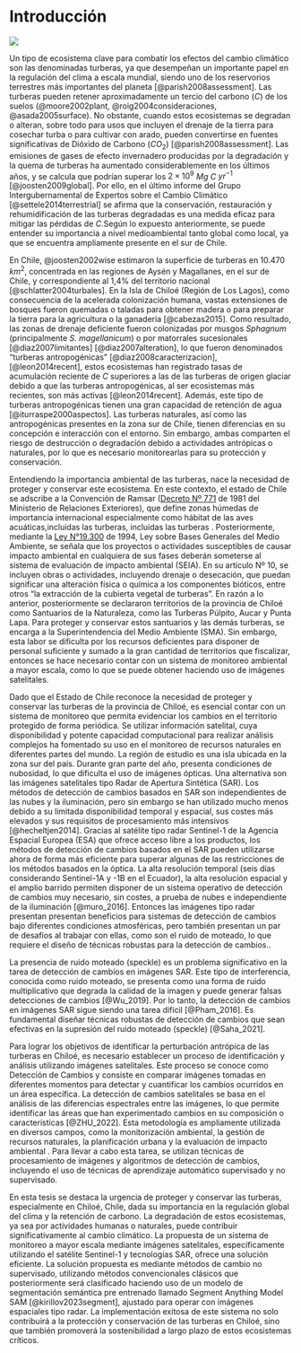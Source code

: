 # Introducción {#intro}


![](images/turbera-patagonia.jpeg)
<br>

<!-- - Párrafo 1: Contexto e importancia de proteger y monitorear ecosistemas -->
<!-- Propósito: importancia de proteger y cuidar ecosistemas naturales -->
<!-- Porque:  conforman sistemas contexto cambio climatico -->
<!-- Evidencia: citas -->
<!-- Eplicar evidencia: cambios biodevirsas -->
<!-- Conclusión conector: Situación en Chile respecto a turberas -->

Un tipo de ecosistema clave para combatir los efectos del cambio climático son las denominadas turberas, ya que desempeñan un importante papel en la regulación del clima a escala mundial, siendo uno de los reservorios terrestres más importantes del planeta [@parish2008assessment]. Las turberas pueden retener aproximadamente un tercio del carbono ($C$) de los suelos (@moore2002plant, @roig2004consideraciones, @asada2005surface). No obstante, cuando estos ecosistemas se degradan o alteran, sobre todo para usos que incluyen el drenaje de la tierra para cosechar turba o para cultivar con arado, pueden convertirse en fuentes significativas de Dióxido de Carbono ($CO_2$) [@parish2008assessment]. Las emisiones de gases de efecto invernadero producidas por la degradación y la quema de turberas ha aumentado considerablemente en los últimos años, y se calcula que podrían superar los $2 \times 10^9$ $Mg$ $C$ $yr^{-1}$ [@joosten2009global]. Por ello, en el último informe del Grupo Intergubernamental de Expertos sobre el Cambio Climático [@settele2014terrestrial] se afirma que la conservación, restauración y rehumidificación de las turberas degradadas es una medida eficaz para mitigar las pérdidas de $C$.Según lo expuesto anteriormente, se puede entender su importancia a nivel medioambiental tanto global como local, ya que se encuentra ampliamente presente en el sur de Chile.


<!-- - Párrafo 2: Situación actia en Chile y tipos de turberas -->
<!-- Propósito: Estalecer estado actual en Chile -->
<!-- Porque:  Importancia ambiental de chile -->
<!-- Evidencia: Cantidad de Turberas en Chile -->
<!-- Eplicar evidencia: Zona de Chiloe -->
<!-- Conclusión conector: Territorio con Satelital -->

En Chile, @joosten2002wise estimaron la superficie de turberas en 10.470 $km^2$, concentrada en las regiones de Aysén y Magallanes, en el sur de Chile, y correspondiente al 1,4% del territorio nacional [@schlatter2004turbales]. En la Isla de Chiloé (Región de Los Lagos), como consecuencia de la acelerada colonización humana, vastas extensiones de bosques fueron quemadas o taladas para obtener madera o para preparar la tierra para la agricultura o la ganadería [@cabezas2015]. Como resultado, las zonas de drenaje deficiente fueron colonizadas por musgos _Sphagnum_ (principalmente _S. magellanicum_) o por matorrales sucesionales [@diaz2007limitantes] [@diaz2007alteration], lo que fueron denominados "turberas antropogénicas" [@diaz2008caracterizacion], [@leon2014recent], estos ecosistemas han registrado tasas de acumulación reciente de $C$ superiores a las de las turberas de origen glaciar debido a que las turberas antropogénicas, al ser ecosistemas más recientes, son más activas [@leon2014recent]. Además, este tipo de turberas antropogénicas tienen una gran capacidad de retención de agua [@iturraspe2000aspectos]. Las turberas naturales, así como las antropogénicas presentes en la zona sur de Chile, tienen diferencias en su concepción e interacción con el entorno. Sin embargo, ambas comparten el riesgo de destrucción o degradación debido a actividades antrópicas o naturales, por lo que es necesario monitorearlas para su protección y conservación.

<!-- - Párrafo 3: Situación en Chile Actual Protección (MMA) -->
<!-- Propósito             : Establecer estado actual en Chile respecto Protección -->
<!-- Porque                : Necesidad de monitoreo -->
<!-- Evidencia             : Datos de turberas en chiloé -->
<!-- Eplicar evidencia     : Desafíos -->
<!-- Conclusión/conector   : Territorio con Satelital -->
    
    
Entendiendo la importancia ambiental de las turberas, nace la necesidad de proteger y conservar este ecosistema. En este contexto, el estado de Chile se adscribe a la Convención de Ramsar ([Decreto Nº 771](https://www.bcn.cl/leychile/navegar?idNorma=15511) de 1981 del Ministerio de Relaciones Exteriores), 
<!-- donde se adopta la definición de humedales,--> que define zonas húmedas de importancia internacional especialmente como hábitat de las aves acuáticas,incluidas las turberas, incluidas las turberas <!-- , como las zonas húmedas que se dividen en áreas de ciénagas, pantanos, áreas de musgos o agua, sean estas naturales o artificiales, permanentes o temporales, de aguas estáticas o corrientes, frescas, con helechos o saladas, incluyendo zonas de agua de mar cuya profundidad no exceda de seis metros durante la marea baja-->. Posteriormente, mediante la [Ley N°19.300](https://www.bcn.cl/leychile/navegar?idNorma=30667) de 1994, Ley sobre Bases Generales del Medio Ambiente, se señala que los proyectos o actividades susceptibles de causar impacto ambiental en cualquiera de sus fases deberán someterse al sistema de evaluación de impacto ambiental (SEIA). En su artículo Nº 10, se incluyen obras o actividades, incluyendo drenaje o desecación, que puedan significar una alteración física o química a los componentes bióticos, entre otros "la extracción de la cubierta vegetal de turberas".  En razón a lo anterior, posteriormente se declararon territorios de la provincia de Chiloé como Santuarios de la Naturaleza, como las Turberas Púlpito, Aucar y Punta Lapa. Para proteger y conservar estos santuarios y las demás turberas, se encarga a la Superintendencia del Medio Ambiente (SMA). Sin embargo, esta labor se dificulta por los recursos deficientes para disponer de personal suficiente y sumado a la gran cantidad de territorios que fiscalizar, entonces se hace necesario contar con un sistema de monitoreo ambiental a mayor escala, como lo que se puede obtener haciendo uso de imágenes satelitales.


<!-- - Párrafo 4: Información satelital SAR y Desafios -->
<!-- Propósito             : Justificación de uso de información satelital para detectar cambios -->
<!-- Porque                : Peridiocidad, y capacidad de trabajo diferentes condicones climáticas -->
<!-- Evidencia             : Radar y problemas -->
<!-- Eplicar evidencia     : Explicar detalladamente desafío -->
<!-- Conclusión/conector   : Conectar con metodos de Change Detecction -->


Dado que el Estado de Chile reconoce la necesidad de proteger y conservar las turberas de la provincia de Chiloé, es esencial contar con un sistema de monitoreo que permita evidenciar los cambios en el territorio protegido de forma periódica. Se  utilizar información satelital, cuya disponibilidad y potente capacidad computacional para realizar análisis complejos ha fomentado su uso en el monitoreo de recursos naturales en diferentes partes del mundo. La región de estudio es una isla ubicada en la zona sur del país. Durante gran parte del año, presenta condiciones de nubosidad, lo que dificulta el uso de imágenes ópticas. Una alternativa son las imágenes satelitales tipo Radar de Apertura Sintética (SAR). Los métodos de detección de cambios basados en SAR son independientes de las nubes y la iluminación, pero sin embargo se han utilizado mucho menos debido a su limitada disponibilidad temporal y espacial, sus costes más elevados y sus requisitos de procesamiento más intensivos [@hecheltjen2014]. Gracias al satélite tipo radar Sentinel-1 de la Agencia Espacial Europea (ESA) que ofrece acceso libre a los productos, los métodos de detección de cambios basados en el SAR pueden utilizarse ahora de forma más eficiente para superar algunas de las restricciones de los métodos basados en la óptica. La alta resolución temporal (seis días considerando Sentinel-1A y -1B en el Ecuador), la alta resolución espacial y el amplio barrido permiten disponer de un sistema operativo de detección de cambios muy necesario, sin costes, a prueba de nubes e independiente de la iluminación [@muro_2016].  Entonces las imágenes tipo radar presentan presentan beneficios para sistemas de detección de cambios bajo diferentes condiciones atmosféricas, pero también presentan un par de desafíos al trabajar con ellas, como son el ruido de moteado, lo que requiere el diseño de técnicas robustas para la detección de cambios..


<!-- P4.2: SAR Desafíos -->
<!-- Propósito             : Especificar los desafios al trabajar con imagenes tipo radar -->
<!-- Porque                : Necesario para entender los métodos -->
<!-- Evidencia             : Espcificar los dos problemas -->
<!-- Eplicar evidencia     : Explicar detalladamente desafío con citas -->
<!-- Conclusión/conector   : Conectar con metodos de Change Detecction -->

La presencia de ruido moteado (speckle) es un problema significativo en la tarea de detección de cambios en imágenes SAR. Este tipo de interferencia, conocida como ruido moteado, se presenta como una forma de ruido multiplicativo que degrada la calidad de la imagen y puede generar falsas detecciones de cambios [@Wu_2019]. Por lo tanto, la detección de cambios en imágenes SAR sigue siendo una tarea difícil [@Pham_2016]. Es fundamental diseñar técnicas robustas de detección de cambios que sean efectivas en la supresión del ruido moteado (speckle) [@Saha_2021].

<!-- P5: Métodos de Change Detection Supervisado y No supervisado -->
<!-- Pendiente hasta definir el método propuesto de Deep Learning -->
<!-- Propósito             : proque la solución debe ser no supervisada -->
<!-- Porque                : debe ser un sistema de monitoreo autónomo -->
<!-- Evidencia             : estudios similares -->
<!-- Eplicar evidencia     : resultados destacados -->
<!-- Conclusión/conector   : Conectar con lo métodos convenxionales y no convencioales -->

Para lograr los objetivos de identificar la perturbación antrópica de las turberas en Chiloé, es necesario establecer un proceso de identificación y análisis utilizando imágenes satelitales. Este proceso se conoce como Detección de Cambios y consiste en comparar imágenes tomadas en diferentes momentos para detectar y cuantificar los cambios ocurridos en un área específica. La detección de cambios satelitales se basa en el análisis de las diferencias espectrales entre las imágenes, lo que permite identificar las áreas que han experimentado cambios en su composición o características [@ZHU_2022]. Esta metodología es ampliamente utilizada en diversos campos, como la monitorización ambiental, la gestión de recursos naturales, la planificación urbana y la evaluación de impacto ambiental <!-- (Revisar cita Zhu, Z., et al. (2017) Change detection using landsat time series.)-->. Para llevar a cabo esta tarea, se utilizan técnicas de procesamiento de imágenes y algoritmos de detección de cambios, incluyendo el uso de técnicas de aprendizaje automático supervisado y no supervisado.


<!-- P6: Conclusión: -->
<!-- Propósito             : 
<!-- Porque                : 
<!-- Evidencia             : 
<!-- Eplicar evidencia     : 
<!-- Conclusión/conector   : 
-->


En esta tesis se destaca la urgencia de proteger y conservar las turberas, especialmente en Chiloé, Chile, dada su importancia en la regulación global del clima y la retención de carbono. La degradación de estos ecosistemas, ya sea por actividades humanas o naturales, puede contribuir significativamente al cambio climático. La propuesta de un sistema de monitoreo a mayor escala mediante imágenes satelitales, específicamente utilizando el satélite Sentinel-1 y tecnologías SAR, ofrece una solución eficiente. La solución propuesta es mediante métodos de cambio no supervisado, utilizando métodos convencionales clásicos que posteriormente será clasificado haciendo uso de un modelo de segmentación semántica pre entrenado llamado Segment Anything Model SAM [@kirillov2023segment], ajustado para operar con imágenes espaciales tipo radar. La implementación exitosa de este sistema no solo contribuirá a la protección y conservación de las turberas en Chiloé, sino que también promoverá la sostenibilidad a largo plazo de estos ecosistemas críticos.
